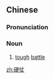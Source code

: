 ==Chinese==
{{zh-forms}}

===Pronunciation===
{{zh-pron
|m=yìngzhàng
|c=ngaang6 zoeng3
|cat=n
}}

===Noun===
{{zh-noun}}

# [[tough]] [[battle]]

[[zh:硬仗]]